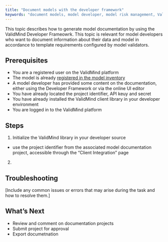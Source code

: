 ```yaml
---
title: "Document models with the developer framework"
keywords: "document models, model developer, model risk management, ValidMind"
---
```


This topic describes how to generate model documentation by using the ValidMind Developer Frameowrk. This topic is relevant for model developers who want to document information about their data and model in accordance to template requirements configured by model validators. 


## Prerequisites

* You are a registered user on the ValidMind platform
* The model is already [registered in the model inventory](register-models.qmd)
* A model developer has provided some content on the documentation, either using the Developer Framework or via the online UI editor
* You have already located the project identifier, API keuy and secret
* You have already installed the ValidMind client library in your developer environment
* You are logged in to the ValidMind platform

## Steps

1. Initialize the ValidMind library in your developer source
  - use the project identifier from the associated model documentation project, accessible through the "Client Integration" page

2. 


## Troubleshooting

[Include any common issues or errors that may arise during the task and how to resolve them.]

## What's Next

* Review and comment on documentation projects 
* Submit project for approval
* Export documetnation
